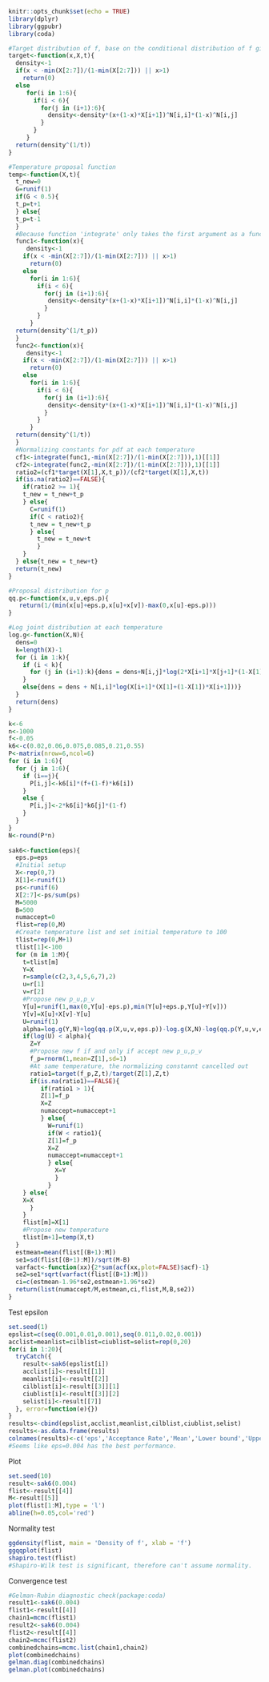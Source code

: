 ```r
knitr::opts_chunk$set(echo = TRUE)
library(dplyr)
library(ggpubr)
library(coda)
```

```r
#Target distribution of f, base on the conditional distribution of f given all other factors(n_ij,p_1,...,p_k). I choose this because this is the best approximation to the posterior of f.
target<-function(x,X,t){
  density<-1
  if(x < -min(X[2:7])/(1-min(X[2:7])) || x>1)
    return(0)
  else
     for(i in 1:6){
       if(i < 6){
         for(j in (i+1):6){
           density<-density*(x+(1-x)*X[i+1])^N[i,i]*(1-x)^N[i,j]
         }
       }
     }
  return(density^(1/t))
}

#Temperature proposal function
temp<-function(X,t){
  t_new=0
  G=runif(1)
  if(G < 0.5){
  t_p=t+1
  } else{
  t_p=t-1
  }
  #Because function 'integrate' only takes the first argument as a function with one numeric input, so create functions with only one input at each temperature to find the normalizing constants.
  func1<-function(x){
     density<-1
    if(x < -min(X[2:7])/(1-min(X[2:7])) || x>1)
      return(0)
    else
      for(i in 1:6){
        if(i < 6){
          for(j in (i+1):6){
           density<-density*(x+(1-x)*X[i+1])^N[i,i]*(1-x)^N[i,j]
          }
        }
      }
  return(density^(1/t_p))
  }
  func2<-function(x){
     density<-1
    if(x < -min(X[2:7])/(1-min(X[2:7])) || x>1)
      return(0)
    else
      for(i in 1:6){
        if(i < 6){
          for(j in (i+1):6){
           density<-density*(x+(1-x)*X[i+1])^N[i,i]*(1-x)^N[i,j]
          }
        }
      }
  return(density^(1/t))
  }
  #Normalizing constants for pdf at each temperature
  cf1<-integrate(func1,-min(X[2:7])/(1-min(X[2:7])),1)[[1]]
  cf2<-integrate(func2,-min(X[2:7])/(1-min(X[2:7])),1)[[1]]
  ratio2=(cf1*target(X[1],X,t_p))/(cf2*target(X[1],X,t))
  if(is.na(ratio2)==FALSE){  
    if(ratio2 >= 1){
    t_new = t_new+t_p
    } else{
      C=runif(1)
      if(C < ratio2){
      t_new = t_new+t_p
      } else{
        t_new = t_new+t
        }
    }
  } else{t_new = t_new+t}
  return(t_new)
}

#Proposal distribution for p
qq.p<-function(x,u,v,eps.p){
   return(1/(min(x[u]+eps.p,x[u]+x[v])-max(0,x[u]-eps.p)))
}

#Log joint distribution at each temperature
log.g<-function(X,N){
  dens=0
  k=length(X)-1
  for (i in 1:k){
    if (i < k){
      for (j in (i+1):k){dens = dens+N[i,j]*log(2*X[i+1]*X[j+1]*(1-X[1]))}
    }
    else{dens = dens + N[i,i]*log(X[i+1]*(X[1]+(1-X[1])*X[i+1]))}
  }
  return(dens)
}

k<-6
n<-1000
f<-0.05
k6<-c(0.02,0.06,0.075,0.085,0.21,0.55)
P<-matrix(nrow=6,ncol=6)
for (i in 1:6){
  for (j in 1:6){
    if (i==j){
      P[i,j]<-k6[i]*(f+(1-f)*k6[i])
    }
    else {
      P[i,j]<-2*k6[i]*k6[j]*(1-f)
    }
  }
}
N<-round(P*n)
  
sak6<-function(eps){
  eps.p=eps
  #Initial setup
  X<-rep(0,7)
  X[1]<-runif(1)
  ps<-runif(6)
  X[2:7]<-ps/sum(ps)
  M=5000
  B=500
  numaccept=0
  flist=rep(0,M)
  #Create temperature list and set initial temperature to 100
  tlist=rep(0,M+1)
  tlist[1]<-100
  for (m in 1:M){
    t=tlist[m]
    Y=X
    r=sample(c(2,3,4,5,6,7),2)
    u=r[1]
    v=r[2]
    #Propose new p_u,p_v
    Y[u]=runif(1,max(0,Y[u]-eps.p),min(Y[u]+eps.p,Y[u]+Y[v]))
    Y[v]=X[u]+X[v]-Y[u]
    U=runif(1)
    alpha=log.g(Y,N)+log(qq.p(X,u,v,eps.p))-log.g(X,N)-log(qq.p(Y,u,v,eps.p))
    if(log(U) < alpha){
      Z=Y
      #Propose new f if and only if accept new p_u,p_v
      f_p=rnorm(1,mean=Z[1],sd=1)
      #At same temperature, the normalizing constannt cancelled out
      ratio1=target(f_p,Z,t)/target(Z[1],Z,t)
      if(is.na(ratio1)==FALSE){
         if(ratio1 > 1){
         Z[1]=f_p
         X=Z
         numaccept=numaccept+1
         } else{
           W=runif(1)
           if(W < ratio1){
           Z[1]=f_p
           X=Z
           numaccept=numaccept+1
           } else{
             X=Y
             }
           }
    } else{
    X=X
      }
    }
    flist[m]=X[1]
    #Propose new temperature
    tlist[m+1]=temp(X,t)
  }
  estmean=mean(flist[(B+1):M])
  se1=sd(flist[(B+1):M])/sqrt(M-B)
  varfact<-function(xx){2*sum(acf(xx,plot=FALSE)$acf)-1}
  se2=se1*sqrt(varfact(flist[(B+1):M]))
  ci=c(estmean-1.96*se2,estmean+1.96*se2)
  return(list(numaccept/M,estmean,ci,flist,M,B,se2))
}  

```

Test epsilon
```r
set.seed(1)
epslist=c(seq(0.001,0.01,0.001),seq(0.011,0.02,0.001))
acclist=meanlist=cilblist=ciublist=selist=rep(0,20)
for(i in 1:20){
  tryCatch({
    result<-sak6(epslist[i])
    acclist[i]<-result[[1]]
    meanlist[i]<-result[[2]]
    cilblist[i]<-result[[3]][1]
    ciublist[i]<-result[[3]][2]
    selist[i]<-result[[7]]
  }, error=function(e){})
}
results<-cbind(epslist,acclist,meanlist,cilblist,ciublist,selist)
results<-as.data.frame(results)
colnames(results)<-c('eps','Acceptance Rate','Mean','Lower bound','Upper bound','SE')
#Seems like eps=0.004 has the best performance.
```

Plot
```r
set.seed(10)
result<-sak6(0.004)
flist<-result[[4]]
M<-result[[5]]
plot(flist[1:M],type = 'l')
abline(h=0.05,col='red')
```

Normality test
```r
ggdensity(flist, main = 'Density of f', xlab = 'f')
ggqqplot(flist)
shapiro.test(flist)
#Shapiro-Wilk test is significant, therefore can't assume normality. 
```

Convergence test
```r
#Gelman-Rubin diagnostic check(package:coda)
result1<-sak6(0.004)
flist1<-result[[4]]
chain1=mcmc(flist1)
result2<-sak6(0.004)
flist2<-result[[4]]
chain2=mcmc(flist2)
combinedchains=mcmc.list(chain1,chain2)
plot(combinedchains)
gelman.diag(combinedchains)
gelman.plot(combinedchains)
```

